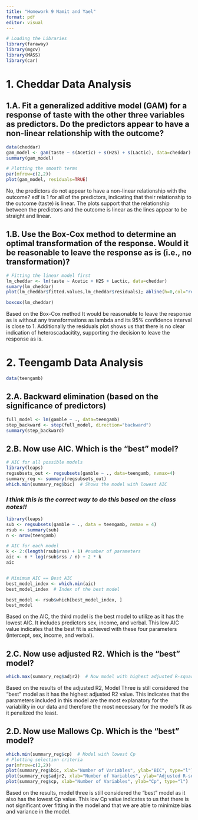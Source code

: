```yaml
---
title: "Homework 9 Namit and Yael"
format: pdf
editor: visual
---
```


```r
# Loading the Libraries
library(faraway)
library(mgcv)
library(MASS)
library(car)
```

# 1. Cheddar Data Analysis

## 1.A. Fit a generalized additive model (GAM) for a response of taste with the other three variables as predictors. Do the predictors appear to have a non-linear relationship with the outcome?

```r
data(cheddar)
gam_model <- gam(taste ~ s(Acetic) + s(H2S) + s(Lactic), data=cheddar)
summary(gam_model)

# Plotting the smooth terms
par(mfrow=c(2,2))
plot(gam_model, residuals=TRUE)
```

No, the predictors do not appear to have a non-linear relationship with the outcome? edf is 1 for all of the predictors, indicating that their relationship to the outcome (taste) is linear. The plots support that the relationship between the predictors and the outcome is linear as the lines appear to be straight and linear.

## 1.B. Use the Box-Cox method to determine an optimal transformation of the response. Would it be reasonable to leave the response as is (i.e., no transformation)?

```r
# Fitting the linear model first
lm_cheddar <- lm(taste ~ Acetic + H2S + Lactic, data=cheddar)
sumary(lm_cheddar)
plot(lm_cheddar$fitted.values,lm_cheddar$residuals); abline(h=0,col="red")

boxcox(lm_cheddar)
```

Based on the Box-Cox method It would be reasonable to leave the response as is without any transformations as lambda and its 95% confidence interval is close to 1. Additionally the residuals plot shows us that there is no clear indication of heteroscadacitity, supporting the decision to leave the response as is.

# 2. Teengamb Data Analysis

```r
data(teengamb)
```

## 2.A. Backward elimination (based on the significance of predictors)

```r
full_model <- lm(gamble ~ ., data=teengamb)
step_backward <- step(full_model, direction="backward")
summary(step_backward)
```

## 2.B. Now use AIC. Which is the "best" model?

```r
# AIC for all possible models
library(leaps)
regsubsets_out <- regsubsets(gamble ~ ., data=teengamb, nvmax=4)
summary_reg <- summary(regsubsets_out)
which.min(summary_reg$bic)  # Shows the model with lowest AIC
```

### *I think this is the correct way to do this based on the class notes!!*

```r
library(leaps)
sub <- regsubsets(gamble ~ ., data = teengamb, nvmax = 4)
rsub <- summary(sub)
n <- nrow(teengamb)

# AIC for each model
k <- 2:(length(rsub$rss) + 1) #number of parameters
aic <- n * log(rsub$rss / n) + 2 * k
aic


# Minimum AIC == Best AIC
best_model_index <- which.min(aic)
best_model_index  # Index of the best model

best_model <- rsub$which[best_model_index, ]
best_model
```

Based on the AIC, the third model is the best model to utilize as it has the lowest AIC. It includes predictors sex, income, and verbal. This low AIC value indicates that the best fit is achieved with these four parameters (intercept, sex, income, and verbal).

## 2.C. Now use adjusted R2. Which is the "best" model?

```r
which.max(summary_reg$adjr2)  # Now model with highest adjusted R-squared
```

Based on the results of the adjusted R2, Model Three is still considered the "best" model as it has the highest adjusted R2 value. This indicates that the parameters included in this model are the most explanatory for the variability in our data and therefore the most necessary for the model's fit as it penalized the least.

## 2.D. Now use Mallows Cp. Which is the "best" model?

```r
which.min(summary_reg$cp)  # Model with lowest Cp
# Plotting selection criteria
par(mfrow=c(2,2))
plot(summary_reg$bic, xlab="Number of Variables", ylab="BIC", type="l")
plot(summary_reg$adjr2, xlab="Number of Variables", ylab="Adjusted R-squared", type="l")
plot(summary_reg$cp, xlab="Number of Variables", ylab="Cp", type="l")
```

Based on the results, model three is still considered the "best" model as it also has the lowest Cp value. This low Cp value indicates to us that there is not significant over fitting in the model and that we are able to minimize bias and variance in the model.
